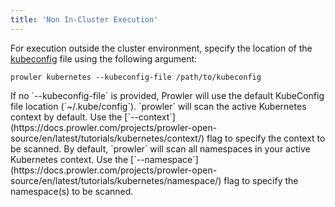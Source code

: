```yaml
---
title: 'Non In-Cluster Execution'
---
```


For execution outside the cluster environment, specify the location of the [kubeconfig](https://kubernetes.io/docs/concepts/configuration/organize-cluster-access-kubeconfig/) file using the following argument:

```console
prowler kubernetes --kubeconfig-file /path/to/kubeconfig
```

<Note>
If no `--kubeconfig-file` is provided, Prowler will use the default KubeConfig file location (`~/.kube/config`).

</Note>
<Note>
`prowler` will scan the active Kubernetes context by default. Use the [`--context`](https://docs.prowler.com/projects/prowler-open-source/en/latest/tutorials/kubernetes/context/) flag to specify the context to be scanned.

</Note>
<Note>
By default, `prowler` will scan all namespaces in your active Kubernetes context. Use the [`--namespace`](https://docs.prowler.com/projects/prowler-open-source/en/latest/tutorials/kubernetes/namespace/) flag to specify the namespace(s) to be scanned.

</Note>
